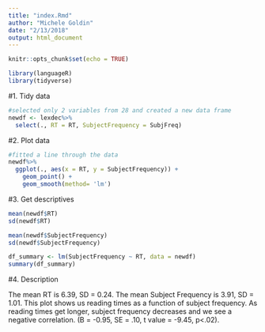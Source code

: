 ```yaml
---
title: "index.Rmd"
author: "Michele Goldin"
date: "2/13/2018"
output: html_document
---
```


```r
knitr::opts_chunk$set(echo = TRUE)

library(languageR)
library(tidyverse)

```


#1. Tidy data

```r

#selected only 2 variables from 28 and created a new data frame
newdf <- lexdec%>%
  select(., RT = RT, SubjectFrequency = SubjFreq)
```

#2. Plot data

```r

#fitted a line through the data
newdf%>%
  ggplot(., aes(x = RT, y = SubjectFrequency)) +
    geom_point() +
    geom_smooth(method= 'lm')
```

#3. Get descriptives

```r
mean(newdf$RT)
sd(newdf$RT)

mean(newdf$SubjectFrequency)
sd(newdf$SubjectFrequency)

```

```r
df_summary <- lm(SubjectFrequency ~ RT, data = newdf)
summary(df_summary)

```

#4. Description

The mean RT is 6.39, SD = 0.24. The mean Subject Frequency is 3.91, SD = 1.01. This plot shows us reading times as a function of subject frequency. As reading times get longer, subject frequency decreases and we see a negative correlation. (B = -0.95, SE = .10, t value = -9.45, p<.02).
